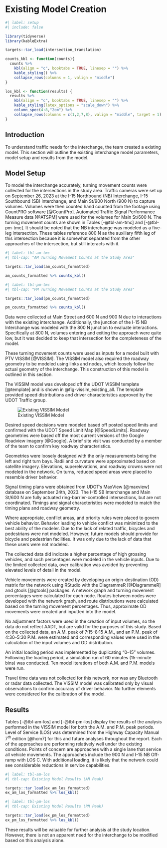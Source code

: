 # Existing Model Creation

```r
#| label: setup
#| include: false

library(tidyverse)
library(kableExtra)

targets::tar_load(intersection_translation)

counts_kbl <- function(counts){
  counts %>% 
    kbl(align = "c", booktabs = TRUE, linesep = "") %>% 
    kable_styling() %>% 
    collapse_rows(columns = 1, valign = "middle")
}

los_kbl <- function(results) {
  results %>% 
    kbl(align = "c", booktabs = TRUE, linesep = "") %>% 
    kable_styling(latex_options = "scale_down") %>%
    column_spec(4:8,"2cm") %>% 
    collapse_rows(columns = c(1,2,7,8), valign = "middle", target = 1)
}
```

## Introduction

To understand traffic needs for the interchange, the team created a existing model.
This section will outline the existing interchange model parameters, model setup and results from the  model.

## Model Setup

To model the interchange accurately, turning movement counts were collected for the intersections in the study area.
Traffic cameras were set up on September 26, 2023 at the I-15 Northbound (NB) Interchange, I-15 Southbound (SB) Interchange, and Main St/900 North (900 N) to capture volumes.
Volumes were then counted hand counted from the footage using CountPRO software [@CountPro].
Automated Traffic Signal Performance Measure data [@ATSPM] were used for the volumes for Main St/600 N. The turning movement counts are shown in Tables [-@tbl-am-tmc] and [-@tbl-pm-tmc].
It should be noted that the NB interchange was modeled as a five-leg intersection.
These tables reference 800 N as the auxiliary fifth leg of this intersection because it is somewhat separated from the other approaches of the intersection, but still interacts with it.

```r
#| label: tbl-am-tmc
#| tbl-cap: "AM Turning Movement Counts at the Study Area"

targets::tar_load(am_counts_formatted)

am_counts_formatted %>% counts_kbl()
```

```r
#| label: tbl-pm-tmc
#| tbl-cap: "PM Turning Movement Counts at the Study Area"

targets::tar_load(pm_counts_formatted)

pm_counts_formatted %>% counts_kbl()
```

Data were collected at Main Street and 600 N and 900 N due to interactions with the existing interchange.
Additionally, the junction of the I-15 NB Interchange was modeled with the 800 N junction to evaluate interactions.
Specifically at 800 N, volumes entering and exiting the approach were quite low, but it was decided to keep that intersection for the completeness of the model.

These turning movement counts were used as inputs for a model built with PTV VISSIM [@VISSIM].
The VISSIM model also required the roadway geometry to be modeled using links and nodes, which loosely follow the actual geometry of the interchange.
This construction of this model is outlined in this section.

The VISSIM model was developed off the UDOT VISSIM template [@template] and is shown in @fig-vissim_existing_all.
The template provided speed distributions and driver characteristics approved by the UDOT Traffic group.

![Existing VISSIM Model](figures/existing/everythinge.png){#fig-vissim_existing_all}

Desired speed decisions were modeled based off posted speed limits and confirmed with the UDOT Speed Limit Map [@SpeedLimits].
Roadway geometries were based off the most current versions of the Google Roadview imagery [@Google].
A brief site visit was conducted by a member of the team to confirm key roadway characteristics.

Geometries were loosely designed with the only measurements being the left and right turn bays.
Radii and curvature were approximated based on satellite imagery.
Elevations, superelevations, and roadway crowns were not modeled in the network.
On turns, reduced speed areas were placed to resemble driver behavior.

Signal timing plans were obtained from UDOT's MaxView [@maxview] database on September 24th, 2023.
The I-15 SB Interchange and Main St/600 N are fully actuated ring-barrier-controlled intersections, but are not coordinated.
Timings and signal characteristics were modeled to match the timing plans and roadway geometry.

Where appropriate, conflict areas, and priority rules were placed to govern vehicle behavior.
Behavior leading to vehicle conflict was minimized to the best ability of the modeler.
Due to the lack of related traffic, bicycles and pedestrians were not modeled.
However, future models should provide for bicycle and pedestrian facilities.
It was only due to the lack of data that these users were not modeled.

The collected data did indicate a higher percentage of high grossing vehicles, and such percentages were modeled in the vehicle inputs.
Due to the limited collected data, over calibration was avoided by preventing elevated levels of detail in the model.

Vehicle movements were created by developing an origin-destination (OD) matrix for the network using RStudio with the DiagrammeR [@DiagrammeR] and gtools [@gtools] packages.
A network graph and turning movement percentages were calculated for each node.
Routes between nodes were developed with the network graph, and route distributions were calculated based on the turning movement percentages.
Thus, approximate OD movements were created and inputted into the model.

<!-- show the od figure? -->

No adjustment factors were used in the creation of input volumes, so the data do not reflect AADT, but are valid for the purposes of this study.
Based on the collected data, an A.M.
peak of 7:15--8:15 A.M., and an P.M.
peak of 4:30--5:30 P.M.
were estimated and corresponding values were used in the calculation of the input volumes and OD distribution.

An initial loading period was implemented by duplicating "0--15" volumes.
Following the loading period, a simulation run of 60 minutes (15-minute bins) was conducted.
Ten model iterations of both A.M.
and P.M.
models were run.

Travel time data was not collected for this network, nor was any Bluetooth or radar data collected.
The VISSIM model was calibrated only by visual observations to confirm accuracy of driver behavior.
No further elements were considered for the calibration of the model.

## Results

Tables [-@tbl-am-los] and [-@tbl-pm-los] display the results of the analysis performed in the VISSIM model for both the A.M.
and P.M.
peak periods.
Level of Service (LOS) was determined from the Highway Capacity Manual 7^th^ edition [@hcm7] for this and future analyses throughout the report.
Each of the approaches are performing relatively well under the existing conditions.
Points of concern are approaches with a single lane that service all vehicle movements.
The approaches include the 900 N and I-15 NB Off-ramp with LOS C. With additional loading, it is likely that the network could see considerable reductions in service capabilities.

```r
#| label: tbl-am-los
#| tbl-cap: Existing Model Results (AM Peak)

targets::tar_load(ex_am_los_formatted)
ex_am_los_formatted %>% los_kbl()
```

```r
#| label: tbl-pm-los
#| tbl-cap: Existing Model Results (PM Peak)

targets::tar_load(ex_pm_los_formatted)
ex_pm_los_formatted %>% los_kbl()
```

These results will be valuable for further analysis at the study location.
However, there is not an apparent need for the interchange to be modified based on this analysis alone.
